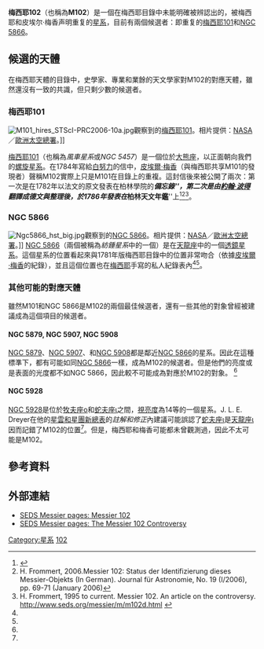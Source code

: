 '''梅西耶102'''（也稱為'''M102'''）是一個在梅西耶目錄中未能明確被辨認出的，被梅西耶和皮埃尔·梅香声明重复的[[星系|星系]]，目前有兩個候選者：即重复的[[風車星系|梅西耶101]]和[[NGC_5866|NGC 5866]]。

== 候選的天體 ==
在梅西耶天體的目錄中，史學家、專業和業餘的天文學家對M102的對應天體，雖然還沒有一致的共識，但只剩少數的候選者。

=== 梅西耶101 ===

[[File:M101_hires_STScI-PRC2006-10a.jpg|thumb]]觀察到的[[風車星系|梅西耶101]]。相片提供：[[NASA|NASA]]／[[歐洲太空總署|歐洲太空總署]]。]] 

[[風車星系|梅西耶101]]（也稱為''風車星系''或''NGC 5457''）是一個位於[[大熊座|大熊座]]，以正面朝向我們的[[旋渦星系|螺旋星系]]。在1784年寫給[[白努力|白努力]]的信中，[[皮埃爾·梅香|皮埃爾·梅香]]（與梅西耶共享M101的發現者）聲稱M102實際上只是M101在目錄上的重複。這封信後來被公開了兩次：第一次是在1782年以法文的原文發表在柏林學院的'''''備忘錄'''''，第二次是由[[約翰·波得|約翰·波得]]翻譯成德文與整理後，於1786年發表在'''''柏林天文年鑑'''''上<ref name="jonesbook1991">{{cite book 
  | author=K. G. Jones
  | year=1991
  | title=Messier's Nebulae and Star Clusters
  | edition= 2nd edition
  | publisher=Cambridge University Press
  | location=Cambridge
  | id=ISBN 0-521-37079-5 }}</ref><ref name="frommert2006">H. Frommert, 2006.Messier 102: Status der Identifizierung dieses Messier-Objekts (In German). Journal für Astronomie, No. 19 (I/2006), pp. 69-71 (January 2006)
</ref><ref name="m102dseds">H. Frommert, 1995 to current. Messier 102. An article on the controversy.
[http://www.seds.org/messier/m/m102d.html http://www.seds.org/messier/m/m102d.html] {{Wayback|url=http://www.seds.org/messier/m/m102d.html |date=20080224063314 }}</ref>。
{{clear}}

=== NGC 5866 ===

[[File:Ngc5866_hst_big.jpg|thumb]]觀察到的[[NGC_5866|NGC 5866]]。相片提供：[[NASA|NASA]]／[[歐洲太空總署|歐洲太空總署]]。]]
[[NGC_5866|NGC 5866]]（兩個被稱為''紡錘星系''中的一個）是在[[天龍座|天龍座]]中的一個[[透鏡星系|透鏡星系]]。這個星系的位置看起來與1781年版梅西耶目錄中的位置非常吻合（依據[[皮埃爾·梅香|皮埃爾·梅香]]的紀錄），並且這個位置也在[[查爾斯·梅西耶|梅西耶]]手寫的私人紀錄表內<ref name="frommert2006" /><ref name="m102dseds" />。
{{clear}}

=== 其他可能的對應天體 ===

雖然M101和NGC 5866是M102的兩個最佳候選者，還有一些其他的對象曾經被建議成為這個項目的候選者。

==== NGC 5879, NGC 5907, NGC 5908 ====

[[NGC_5879|NGC 5879]]、[[NGC_5907|NGC 5907]]、和[[NGC_5908|NGC 5908]]都是鄰近[[NGC_5866|NGC 5866]]的星系。因此在這種標準下，都有可能如同[[NGC_5866|NGC 5866]]一樣，成為M102的候選者。但是他們的亮度或是表面的光度都不如NGC 5866，因此較不可能成為對應於M102的對象。 <ref name="jonesbook1991" />

==== NGC 5928 ====

[[NGC_5928|NGC 5928]]是位於[[牧夫座ο|牧夫座ο]]和[[蛇夫座ι|蛇夫座ι]]之間，[[視亮度|視亮度]]為14等的一個星系。J. L. E. Dreyer在他的[[星雲和星團新總表|星雲和星團新總表]]的''註解和修正''內建議可能誤認了[[蛇夫座ι|蛇夫座ι]]是[[天龍座ι|天龍座ι]]因而記錯了M102的位置<ref name="jonesbook1991" />。但是，梅西耶和梅香可能都未曾觀測過，因此不太可能是M102。

== 參考資料 ==
{{reflist}}

== 外部連結 ==
* [https://web.archive.org/web/20080315034432/http://seds.org/Messier/m/m102.html SEDS Messier pages: Messier 102]
* [https://web.archive.org/web/20080224063314/http://www.seds.org/messier/m/m102d.html SEDS Messier pages: The Messier 102 Controversy]

{{梅西耶天體}}

[[Category:星系|Category:星系]]
[[Category:梅西耶天體|102]]